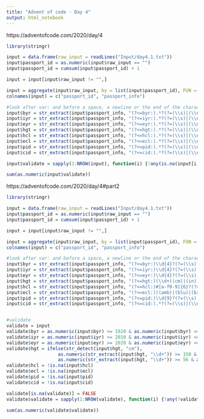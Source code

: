 ---
title: "Advent of code - Day 4"
output: html_notebook
---


https://adventofcode.com/2020/day/4
```{r}
library(stringr)

input = data.frame(raw_input = readLines("Input/day4.1.txt"))
input$passport_id = as.numeric(input$raw_input == "")
input$passport_id = cumsum(input$passport_id) + 1

input = input[input$raw_input != "",]

input = aggregate(input$raw_input, by = list(input$passport_id), FUN = function(x) paste(x, collapse = " "))
colnames(input) = c("passport_id", "passport_info")

#look after var: and before a space, a newline or the end of the character
input$byr = str_extract(input$passport_info, "(?<=byr:).*?(?=(\\s)|(\\n)|($))") 
input$iyr = str_extract(input$passport_info, "(?<=iyr:).*?(?=(\\s)|(\\n)|($))")
input$eyr = str_extract(input$passport_info, "(?<=eyr:).*?(?=(\\s)|(\\n)|($))")
input$hgt = str_extract(input$passport_info, "(?<=hgt:).*?(?=(\\s)|(\\n)|($))")
input$hcl = str_extract(input$passport_info, "(?<=hcl:).*?(?=(\\s)|(\\n)|($))")
input$ecl = str_extract(input$passport_info, "(?<=ecl:).*?(?=(\\s)|(\\n)|($))")
input$pid = str_extract(input$passport_info, "(?<=pid:).*?(?=(\\s)|(\\n)|($))")
input$cid = str_extract(input$passport_info, "(?<=cid:).*?(?=(\\s)|(\\n)|($))")

input$validate = sapply(1:NROW(input), function(i) {!any(is.na(input[i,3:9]))})

sum(as.numeric(input$validate))
```
https://adventofcode.com/2020/day/4#part2
```{r}
library(stringr)

input = data.frame(raw_input = readLines("Input/day4.1.txt"))
input$passport_id = as.numeric(input$raw_input == "")
input$passport_id = cumsum(input$passport_id) + 1

input = input[input$raw_input != "",]

input = aggregate(input$raw_input, by = list(input$passport_id), FUN = function(x) paste(x, collapse = " "))
colnames(input) = c("passport_id", "passport_info")

#look after var: and before a space, a newline or the end of the character
input$byr = str_extract(input$passport_info, "(?<=byr:)\\d{4}?(?=(\\s)|(\\n)|($))") 
input$iyr = str_extract(input$passport_info, "(?<=iyr:)\\d{4}?(?=(\\s)|(\\n)|($))")
input$eyr = str_extract(input$passport_info, "(?<=eyr:)\\d{4}?(?=(\\s)|(\\n)|($))")
input$hgt = str_extract(input$passport_info, "(?<=hgt:)(\\d+((cm)|(in)))?(?=(\\s)|(\\n)|($))")
input$hcl = str_extract(input$passport_info, "(?<=hcl:)#[a-f0-9]{6}?(?=(\\s)|(\\n)|($))")
input$ecl = str_extract(input$passport_info, "(?<=ecl:)((amb)|(blu)|(brn)|(gry)|(grn)|(hzl)|(oth))?(?=(\\s)|(\\n)|($))")
input$pid = str_extract(input$passport_info, "(?<=pid:)\\d{9}?(?=(\\s)|(\\n)|($))")
input$cid = str_extract(input$passport_info, "(?<=cid:).*?(?=(\\s)|(\\n)|($))")


#validate
validate = input
validate$byr = as.numeric(input$byr) >= 1920 & as.numeric(input$byr) <= 2002
validate$iyr = as.numeric(input$iyr) >= 2010 & as.numeric(input$iyr) <= 2020
validate$eyr = as.numeric(input$eyr) >= 2020 & as.numeric(input$eyr) <= 2030
validate$hgt = ifelse(str_detect(input$hgt, "cm"),
                   as.numeric(str_extract(input$hgt, "\\d+")) >= 150 & as.numeric(str_extract(input$hgt, "\\d+")) <= 193,
                   as.numeric(str_extract(input$hgt, "\\d+")) >= 56 & as.numeric(str_extract(input$hgt, "\\d+")) <= 76)
validate$hcl = !is.na(input$hcl)
validate$ecl = !is.na(input$ecl)
validate$pid = !is.na(input$pid)
validate$cid = !is.na(input$cid)

validate[is.na(validate)] = FALSE
validate$validate = sapply(1:NROW(validate), function(i) {!any(!validate[i,3:9])})

sum(as.numeric(validate$validate))
```
















